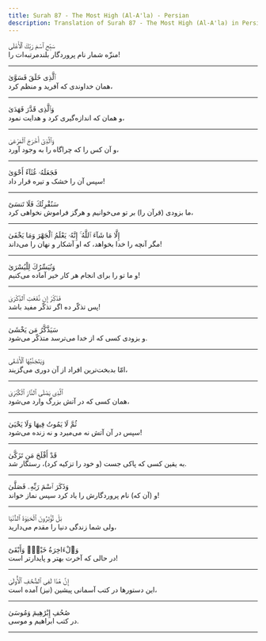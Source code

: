 ```yaml
---
title: Surah 87 - The Most High (Al-A'la) - Persian
description: Translation of Surah 87 - The Most High (Al-A'la) in Persian
---
```





<Aside type="quran" title="1">
سَبِّحِ ٱسْمَ رَبِّكَ ٱلْأَعْلَى
</Aside>

<Aside type="reference" title="1">
منزّه شمار نام پروردگار بلندمرتبه‌ات را!
</Aside>

---

<Aside type="quran" title="2">
ٱلَّذِى خَلَقَ فَسَوَّىٰ
</Aside>

<Aside type="reference" title="2">
همان خداوندی که آفرید و منظم کرد،
</Aside>

---

<Aside type="quran" title="3">
وَٱلَّذِى قَدَّرَ فَهَدَىٰ
</Aside>

<Aside type="reference" title="3">
و همان که اندازه‌گیری کرد و هدایت نمود،
</Aside>

---

<Aside type="quran" title="4">
وَٱلَّذِىٓ أَخْرَجَ ٱلْمَرْعَىٰ
</Aside>

<Aside type="reference" title="4">
و آن کس را که چراگاه را به وجود آورد،
</Aside>

---

<Aside type="quran" title="5">
فَجَعَلَهُۥ غُثَآءً أَحْوَىٰ
</Aside>

<Aside type="reference" title="5">
سپس آن را خشک و تیره قرار داد!
</Aside>

---

<Aside type="quran" title="6">
سَنُقْرِئُكَ فَلَا تَنسَىٰٓ
</Aside>

<Aside type="reference" title="6">
ما بزودی (قرآن را) بر تو می‌خوانیم و هرگز فراموش نخواهی کرد،
</Aside>

---

<Aside type="quran" title="7">
إِلَّا مَا شَآءَ ٱللَّهُ ۚ إِنَّهُۥ يَعْلَمُ ٱلْجَهْرَ وَمَا يَخْفَىٰ
</Aside>

<Aside type="reference" title="7">
مگر آنچه را خدا بخواهد، که او آشکار و نهان را می‌داند!
</Aside>

---

<Aside type="quran" title="8">
وَنُيَسِّرُكَ لِلْيُسْرَىٰ
</Aside>

<Aside type="reference" title="8">
و ما تو را برای انجام هر کار خیر آماده می‌کنیم!
</Aside>

---

<Aside type="quran" title="9">
فَذَكِّرْ إِن نَّفَعَتِ ٱلذِّكْرَىٰ
</Aside>

<Aside type="reference" title="9">
پس تذکّر ده اگر تذکّر مفید باشد!
</Aside>

---

<Aside type="quran" title="10">
سَيَذَّكَّرُ مَن يَخْشَىٰ
</Aside>

<Aside type="reference" title="10">
و بزودی کسی که از خدا می‌ترسد متذکّر می‌شود.
</Aside>

---

<Aside type="quran" title="11">
وَيَتَجَنَّبُهَا ٱلْأَشْقَى
</Aside>

<Aside type="reference" title="11">
امّا بدبخت‌ترین افراد از آن دوری می‌گزیند،
</Aside>

---

<Aside type="quran" title="12">
ٱلَّذِى يَصْلَى ٱلنَّارَ ٱلْكُبْرَىٰ
</Aside>

<Aside type="reference" title="12">
همان کسی که در آتش بزرگ وارد می‌شود،
</Aside>

---

<Aside type="quran" title="13">
ثُمَّ لَا يَمُوتُ فِيهَا وَلَا يَحْيَىٰ
</Aside>

<Aside type="reference" title="13">
سپس در آن آتش نه می‌میرد و نه زنده می‌شود!
</Aside>

---

<Aside type="quran" title="14">
قَدْ أَفْلَحَ مَن تَزَكَّىٰ
</Aside>

<Aside type="reference" title="14">
به یقین کسی که پاکی جست (و خود را تزکیه کرد)، رستگار شد.
</Aside>

---

<Aside type="quran" title="15">
وَذَكَرَ ٱسْمَ رَبِّهِۦ فَصَلَّىٰ
</Aside>

<Aside type="reference" title="15">
و (آن که) نام پروردگارش را یاد کرد سپس نماز خواند!
</Aside>

---

<Aside type="quran" title="16">
بَلْ تُؤْثِرُونَ ٱلْحَيَوٰةَ ٱلدُّنْيَا
</Aside>

<Aside type="reference" title="16">
ولی شما زندگی دنیا را مقدم می‌دارید،
</Aside>

---

<Aside type="quran" title="17">
وَٱلْءَاخِرَةُ خَيْرٌۭ وَأَبْقَىٰٓ
</Aside>

<Aside type="reference" title="17">
در حالی که آخرت بهتر و پایدارتر است!
</Aside>

---

<Aside type="quran" title="18">
إِنَّ هَٰذَا لَفِى ٱلصُّحُفِ ٱلْأُولَىٰ
</Aside>

<Aside type="reference" title="18">
این دستورها در کتب آسمانی پیشین (نیز) آمده است،
</Aside>

---

<Aside type="quran" title="19">
صُحُفِ إِبْرَٰهِيمَ وَمُوسَىٰ
</Aside>

<Aside type="reference" title="19">
در کتب ابراهیم و موسی.
</Aside>

---
